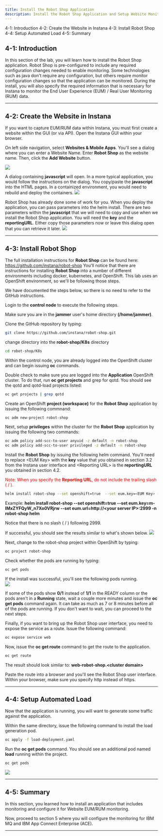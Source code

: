```yaml
---
title: Install the Robot Shop Application
description: Install the Robot Shop Application and Setup Website Monitoring
---
```


<AnchorLinks>
  <AnchorLink>4-1: Introduction</AnchorLink>
  <AnchorLink>4-2: Create the Website in Instana</AnchorLink>
  <AnchorLink>4-3: Install Robot Shop</AnchorLink>
  <AnchorLink>4-4: Setup Automated Load</AnchorLink>
  <AnchorLink>4-5: Summary</AnchorLink>
</AnchorLinks>

## 4-1:  Introduction

In this section of the lab, you will learn how to install the Robot Shop application.   Robot Shop is pre-configured to include any required configuration changes needed to enable monitoring.  Some technologies such as java don't require any configuration, but others require monitor configuration changes so that the application can be monitored.  During the install, you will also specify the required information that is necessary for Instana to monitor the End User Experience (EUM) / Real User Monitoring (RUM) data.


***

## 4-2:  Create the Website in Instana

If you want to capture EUM/RUM data within Instana, you must first create a website within the GUI (or via API).  Open the Instana GUI within your browser. 

On left side navigation, select **Websites & Mobile Apps**. You'll see a dialog where you can enter a Website Name.  Enter **Robot Shop** as the website name.  Then, click the **Add Website** button.

![](images/addWebsite.png)

A dialog containing **javascript** will open.  In a more typical application, you would follow the instructions on the dialog.  You copy/paste the **javascript** into the HTML pages.  In a containized environment, you would need to rebuild and deploy the containers.
![](images/websiteConfig2.png) 

Robot Shop has already done some of work for you.  When you deploy the application, you can pass parameters into the helm install.  There are two parameters within the **javascript** that we will need to copy and use when we install the Robot Shop application.  You will need the **key** and the **reportingURL**.  Either copy those parameters now or leave this dialog open that you can retrieve it later.
![](images/websiteConfig.png)


***

## 4-3:  Install Robot Shop

The full installation instructions for **Robot Shop** can be found here:  https://github.com/instana/robot-shop
You'll notice that there are instructions for installing **Robot Shop** into a number of different environments including docker, kubernetes, and OpenShift.  This lab uses an OpenShift environment, so we'll be following those steps.

We have documented the steps below, so there is no need to refer to the GitHub instructions.

Login to the **control node** to execute the following steps.

Make sure you are in the **jammer** user's home directory **(/home/jammer)**.

Clone the GitHub repository by typing:
```sh
git clone https://github.com/instana/robot-shop.git

```

change directory into the **robot-shop/K8s** directory
```sh
cd robot-shop/K8s

```

Within the control node, you are already logged into the OpenShift cluster and can begin issuing **oc** commands.

Double check to make sure you are logged into the **Application** OpenShift cluster.  To do that, run **oc get projects** and grep for qotd.  You should see the qotd and qotd-load projects listed:
```sh
oc get projects | grep qotd
```

Create an OpenShift **project (workspace)** for the **Robot Shop** application by issuing the following commnand:
```sh
oc adm new-project robot-shop

```

Next, setup **privileges** within the cluster for the **Robot Shop** application by issuing the following two commands:
```sh
oc adm policy add-scc-to-user anyuid -z default -n robot-shop
oc adm policy add-scc-to-user privileged -z default -n robot-shop

```

Install the **Robot Shop** by issuing the following helm command. You'll need to replace <EUM Key\> with the **key** value that you obtained in section 3.2 from the Instana user interface and <Reporting URL\> is the **reportingURL** you obtained in section 4.2.

<span style="color:red">Note:  When you specify the **Reporting URL**, do not include the trailing slash ( / ).</span>

```sh
helm install robot-shop --set openshift=true  --set eum.key=<EUM Key> --set eum.url=<Reporting URL> -n robot-shop helm

```

Example: **helm install robot-shop --set openshift=true  --set eum.key=m-IMxZYFQyW_n7Xo0VRjrw --set eum.url=http://<your server IP\>:2999 -n robot-shop helm**

Notice that there is no slash ( / ) following 2999.

If successful, you should see the results similar to what's shown below.
![](images/install.png)

Next, change to the robot-shop project within OpenShift by typing:
```sh
oc project robot-shop

```

Check whether the pods are running by typing:
```sh
oc get pods
```

If the install was successful, you'll see the following pods running.  
![](images/pods.png)

If some of the pods show **0/1** instead of **1/1** in the READY column or the pods aren't in a **Running** state, wait a couple more minutes and issue the **oc get pods** command again.   It can take as much as 7 or 8 minutes before all of the pods are running.  If you don't want to wait, you can proceed to the next steps.

Finally, if you want to bring up the Robot Shop user interface, you need to expose the service as a route.   Issue the following command:
```sh
oc expose service web

```

Now, issue the **oc get route** command to get the route to the application.
```sh
oc get route

```

The result should look similar to:   **web-robot-shop.<cluster domain\>**

Paste the route into a browser and you'll see the Robot Shop user interface.  Within your browser, make sure you specify http instead of https.


***

## 4-4:  Setup Automated Load

Now that the application is running, you will want to generate some traffic against the application.  

Within the same directory, issue the following command to install the load generation pod.
```sh
oc apply -f load-deployment.yaml
```

Run the **oc get pods** command.  You should see an additional pod named **load** running within the project.
```sh
oc get pods

```

![](images/load.png)

***

## 4-5:  Summary

In this section, you learned how to install an application that includes monitoring and configure it for Website EUM/RUM monitoring.

Now, proceed to section 5 where you will configure the monitoring for IBM MQ and IBM App Connect Enterprise (ACE).

***
